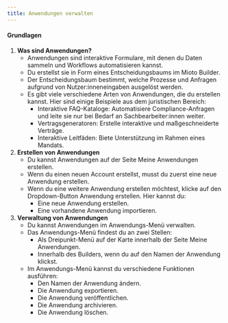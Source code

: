 ```yaml
---
title: Anwendungen verwalten
---
```


#### **Grundlagen**

1. **Was sind Anwendungen?**
   * Anwendungen sind interaktive Formulare, mit denen du Daten sammeln und Workflows automatisieren kannst.
   * Du erstellst sie in Form eines Entscheidungsbaums im Mioto Builder.
   * Der Entscheidungsbaum bestimmt, welche Prozesse und Anfragen aufgrund von Nutzer\:inneneingaben ausgelöst werden.
   * Es gibt viele verschiedene Arten von Anwendungen, die du erstellen kannst. Hier sind einige Beispiele aus dem juristischen Bereich:
     * Interaktive FAQ-Kataloge: Automatisiere Compliance-Anfragen und leite sie nur bei Bedarf an Sachbearbeiter\:innen weiter.
     * Vertragsgeneratoren: Erstelle interaktive und maßgeschneiderte Verträge.
     * Interaktive Leitfäden: Biete Unterstützung im Rahmen eines Mandats.
2. **Erstellen von Anwendungen**
   * Du kannst Anwendungen auf der Seite Meine Anwendungen erstellen.
   * Wenn du einen neuen Account erstellst, musst du zuerst eine neue Anwendung erstellen.
   * Wenn du eine weitere Anwendung erstellen möchtest, klicke auf den Dropdown-Button Anwendung erstellen. Hier kannst du:
     * Eine neue Anwendung erstellen.
     * Eine vorhandene Anwendung importieren.
3. **Verwaltung von Anwendungen**
   * Du kannst Anwendungen im Anwendungs-Menü verwalten.
   * Das Anwendungs-Menü findest du an zwei Stellen:
     * Als Dreipunkt-Menü auf der Karte innerhalb der Seite Meine Anwendungen.
     * Innerhalb des Builders, wenn du auf den Namen der Anwendung klickst.
   * Im Anwendungs-Menü kannst du verschiedene Funktionen ausführen:
     * Den Namen der Anwendung ändern.
     * Die Anwendung exportieren.
     * Die Anwendung veröffentlichen.
     * Die Anwendung archivieren.
     * Die Anwendung löschen.
